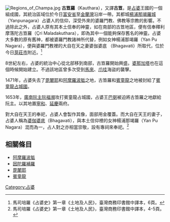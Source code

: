 [[File:Regions_of_Champa.jpg|thumb]]
'''古笪羅'''（Kauthara），又譯'''古笪'''，是[[占婆|占婆]]王國的一個組成國，其統治區域位於今日[[富安省|富安省]]至[[金蘭灣|金蘭灣]]沿岸一帶。其都城[[楊浦那竭羅城|楊浦那竭羅城]]（Yanpunagara）占婆人的信仰，深受外來的婆羅門教、佛教等宗教的影響。不過除此之外，占婆人原有其本土信奉的神靈，如在南部的古笪地區，便有信奉釋利摩落陀古笪羅（Çri Maladakuthara），即為其中一個能夠保存舊名的神靈。占婆大多數的原有舊神，都被婆羅門教諸神所代替，例如女神楊浦那竭羅（Yan Pu Nagara），便與婆羅門教裡的大自在天之妻婆伽婆底 （Bhagavati）所取代，位於今日[[芽莊市|芽莊市]]附近。<ref name="馬司培羅《占婆史》第一章《土地及人民》，臺灣商務印書館中譯本，6頁。">馬司培羅《占婆史》第一章《土地及人民》，臺灣商務印書館中譯本，6頁。</ref>

8世紀左右，占婆的統治中心從北部移到南部，古笪羅開始興盛。[[婆那加塔|婆那加塔]]也在這個時候開始建立。不過該地區曾多次受到[[馬來|馬來]]、[[爪哇|爪哇]]海盜的襲擊。

1471年，占婆失去了[[毘闍耶_(占婆)|毘闍耶]]和[[阿摩羅波胝_(占婆)|阿摩羅波胝]]之地，古笪羅和[[賓童龍|賓童龍]]之地被封給了[[賓童龍占城國|賓童龍占城國]]。

1653年，[[阮主|廣南阮主]][[阮福瀕|阮福瀕]]攻打賓童龍占城國，占婆王[[巴弼|巴弼]]被迫將古笪羅之地獻給阮主。以其地置[[寧和|寧和]]、[[延慶|延慶]]兩府。

對大自在天王的奉祀，占婆人會製作其像，面部用金覆蓋。而大自在天王的妻子，占婆人稱為[[婆伽婆底|婆伽婆底]]（Bhagavati），與本土信仰裡的女神楊浦那竭羅（Yan Pu Nagara）混而為一，占人對之亦相當崇敬，設有專祠來奉祀。<ref>馬司培羅《占婆史》第一章《土地及人民》，臺灣商務印書館中譯本，4-5頁。</ref>

==相關條目==
*[[阿摩羅波胝_(占婆)|阿摩羅波胝]]
*[[因陀羅補羅_(占婆)|因陀羅補羅]]
*[[毘闍耶_(占婆)|毘闍耶]]
*[[賓童龍|賓童龍]]

[[Category:占婆|Category:占婆]]